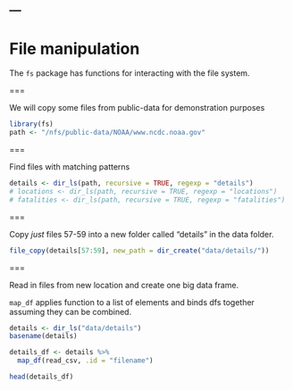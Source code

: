 ---
---

# File manipulation

The `fs` package has functions for interacting with the file system.

===

We will copy some files from public-data for demonstration purposes

```r
library(fs)
path <- "/nfs/public-data/NOAA/www.ncdc.noaa.gov"
```

===

Find files with matching patterns 

```r
details <- dir_ls(path, recursive = TRUE, regexp = "details")
# locations <- dir_ls(path, recursive = TRUE, regexp = "locations")
# fatalities <- dir_ls(path, recursive = TRUE, regexp = "fatalities")
```

===

Copy *just* files 57-59 into a new folder called "details" in the data folder. 

```r
file_copy(details[57:59], new_path = dir_create("data/details/"))
```

===

Read in files from new location and create one big data frame.

`map_df` applies function to a list of elements and binds dfs together
assuming they can be combined.  

```r
details <- dir_ls("data/details")
basename(details)
```

```r
details_df <- details %>% 
  map_df(read_csv, .id = "filename")
```

```r
head(details_df)
```

